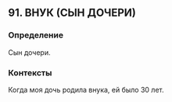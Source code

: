 ## 91. ВНУК (СЫН ДОЧЕРИ)
### Определение
Сын дочери.

### Контексты
Когда моя дочь родила внука, ей было 30 лет.

